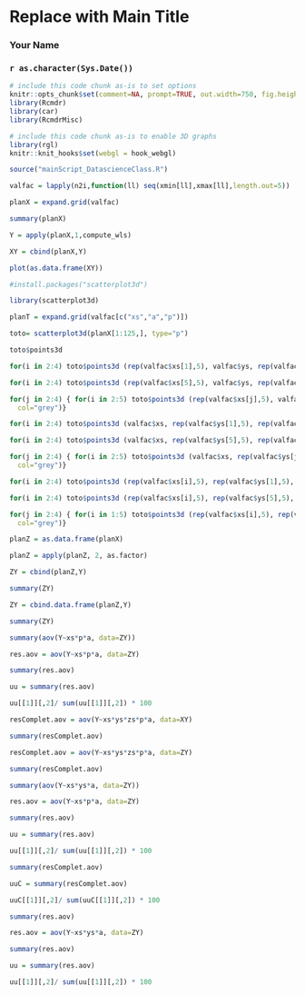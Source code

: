 <!-- R Commander Markdown Template -->

Replace with Main Title
=======================

### Your Name

### `r as.character(Sys.Date())`

```r
# include this code chunk as-is to set options
knitr::opts_chunk$set(comment=NA, prompt=TRUE, out.width=750, fig.height=8, fig.width=8)
library(Rcmdr)
library(car)
library(RcmdrMisc)
```


```r
# include this code chunk as-is to enable 3D graphs
library(rgl)
knitr::knit_hooks$set(webgl = hook_webgl)
```


```r
source("mainScript_DatascienceClass.R")
```


```r
valfac = lapply(n2i,function(ll) seq(xmin[ll],xmax[ll],length.out=5))
```


```r
planX = expand.grid(valfac)
```


```r
summary(planX)
```


```r
Y = apply(planX,1,compute_wls)
```


```r
XY = cbind(planX,Y)
```


```r
plot(as.data.frame(XY))
```


```r
#install.packages("scatterplot3d")
```


```r
library(scatterplot3d)
```


```r
planT = expand.grid(valfac[c("xs","a","p")])
```


```r
toto= scatterplot3d(planX[1:125,], type="p")
```


```r
toto$points3d
```


```r
for(i in 2:4) toto$points3d (rep(valfac$xs[1],5), valfac$ys, rep(valfac$zs[i],5),type="l", lty=2, col="grey")
```


```r
for(i in 2:4) toto$points3d (rep(valfac$xs[5],5), valfac$ys, rep(valfac$zs[i],5),type="l", lty=2, col="grey")
```


```r
for(j in 2:4) { for(i in 2:5) toto$points3d (rep(valfac$xs[j],5), valfac$ys, rep(valfac$zs[i],5),type="l", lty=2, 
  col="grey")}
```


```r
for(i in 2:4) toto$points3d (valfac$xs, rep(valfac$ys[1],5), rep(valfac$zs[i],5),type="l", lty=2, col="grey")
```


```r
for(i in 2:4) toto$points3d (valfac$xs, rep(valfac$ys[5],5), rep(valfac$zs[i],5),type="l", lty=2, col="grey")
```


```r
for(j in 2:4) { for(i in 2:5) toto$points3d (valfac$xs, rep(valfac$ys[j],5),rep(valfac$zs[i],5),type="l", lty=2, 
  col="grey")}
```


```r
for(i in 2:4) toto$points3d (rep(valfac$xs[i],5), rep(valfac$ys[1],5), valfac$zs,type="l", lty=2, col="grey")
```


```r
for(i in 2:4) toto$points3d (rep(valfac$xs[i],5), rep(valfac$ys[5],5), valfac$zs,type="l", lty=2, col="grey")
```


```r
for(j in 2:4) { for(i in 1:5) toto$points3d (rep(valfac$xs[i],5), rep(valfac$ys[j],5),valfac$zs,type="l", lty=2, 
  col="grey")}
```


```r
planZ = as.data.frame(planX)
```


```r
planZ = apply(planZ, 2, as.factor)
```


```r
ZY = cbind(planZ,Y)
```


```r
summary(ZY)
```


```r
ZY = cbind.data.frame(planZ,Y)
```


```r
summary(ZY)
```


```r
summary(aov(Y~xs*p*a, data=ZY))
```


```r
res.aov = aov(Y~xs*p*a, data=ZY)
```


```r
summary(res.aov)
```

```r
uu = summary(res.aov)
```


```r
uu[[1]][,2]/ sum(uu[[1]][,2]) * 100
```


```r
resComplet.aov = aov(Y~xs*ys*zs*p*a, data=XY)
```


```r
summary(resComplet.aov)
```


```r
resComplet.aov = aov(Y~xs*ys*zs*p*a, data=ZY)
```


```r
summary(resComplet.aov)
```


```r
summary(aov(Y~xs*ys*a, data=ZY))
```


```r
res.aov = aov(Y~xs*p*a, data=ZY)
```


```r
summary(res.aov)
```


```r
uu = summary(res.aov)
```


```r
uu[[1]][,2]/ sum(uu[[1]][,2]) * 100
```


```r
summary(resComplet.aov)
```

```r
uuC = summary(resComplet.aov)
```


```r
uuC[[1]][,2]/ sum(uuC[[1]][,2]) * 100
```


```r
summary(res.aov)
```


```r
res.aov = aov(Y~xs*ys*a, data=ZY)
```


```r
summary(res.aov)
```


```r
uu = summary(res.aov)
```


```r
uu[[1]][,2]/ sum(uu[[1]][,2]) * 100
```


